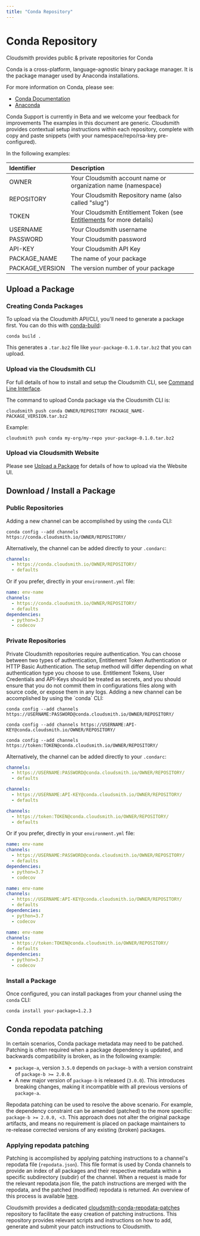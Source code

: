 ```yaml
---
title: "Conda Repository"
---
```



# Conda Repository

Cloudsmith provides public & private repositories for Conda

Conda is a cross-platform, language-agnostic binary package manager. It is the package manager used by Anaconda installations. 

For more information on Conda, please see:

- [Conda Documentation](https://docs.conda.io/)
- [Anaconda](https://www.anaconda.com/)

<Note variant="warning" headline="Beta Availability">
Conda Support is currently in Beta and we welcome your feedback for improvements
</Note>

<Note variant="note" headline="Contextual Documentation">
  The examples in this document are generic. Cloudsmith provides contextual setup instructions within each repository, complete with copy and paste snippets (with your namespace/repo/rsa-key pre-configured).
</Note>

In the following examples: 

| Identifier      | Description                                                                               |
| :-------------- | :---------------------------------------------------------------------------------------- |
| OWNER           | Your Cloudsmith account name or organization name (namespace)                             |
| REPOSITORY      | Your Cloudsmith Repository name (also called "slug")                                      |
| TOKEN           | Your Cloudsmith Entitlement Token (see [Entitlements](/software-distribution/entitlement-tokens) for more details) |
| USERNAME        | Your Cloudsmith username                                                                  |
| PASSWORD        | Your Cloudsmith password                                                                  |
| API-KEY         | Your Cloudsmith API Key                                                                   |
| PACKAGE_NAME    | The name of your package                                                                  |
| PACKAGE_VERSION | The version number of your package                                                        |

## Upload a Package

### Creating Conda Packages

To upload via the Cloudsmith API/CLI, you'll need to generate a package first. You can do this with [conda-build](https://docs.conda.io/projects/conda-build/en/latest/index.html):

```
conda build .
```

This generates a `.tar.bz2` file like `your-package-0.1.0.tar.bz2` that you can upload.

### Upload via the Cloudsmith CLI

For full details of how to install and setup the Cloudsmith CLI, see [Command Line Interface](/getting-started/cli).

The command to upload Conda package via the Cloudsmith CLI is: 

```shell
cloudsmith push conda OWNER/REPOSITORY PACKAGE_NAME-PACKAGE_VERSION.tar.bz2
```

Example:

```shell
cloudsmith push conda my-org/my-repo your-package-0.1.0.tar.bz2
```

### Upload via Cloudsmith Website

Please see [Upload a Package](/artifact-management/package-upload) for details of how to upload via the Website UI.

## Download / Install a Package

### Public Repositories

Adding a new channel can be accomplished by using the `conda` CLI:

```shell
conda config --add channels https://conda.cloudsmith.io/OWNER/REPOSITORY/
```

Alternatively, the channel can be added directly to your `.condarc`:

```yaml
channels:
  - https://conda.cloudsmith.io/OWNER/REPOSITORY/
  - defaults
```

Or if you prefer, directly in your `environment.yml` file:

```yaml
name: env-name
channels:
  - https://conda.cloudsmith.io/OWNER/REPOSITORY/
  - defaults
dependencies:
  - python=3.7
  - codecov
```

### Private Repositories

<Note variant="note" headline="Private Repositories">
Private Cloudsmith repositories require authentication.  You can choose between two types of authentication, Entitlement Token Authentication or HTTP Basic Authentication. 
The setup method will differ depending on what authentication type you choose to use.
</Note>

<Note variant="warning" headline="Warning">
Entitlement Tokens, User Credentials and API-Keys should be treated as secrets, and you should ensure that you do not commit them in configurations files along with source code, or expose them in any logs.
</Note>
Adding a new channel can be accomplished by using the `conda` CLI:

```shell HTTP Basic Auth (User & Pass)
conda config --add channels https://USERNAME:PASSWORD@conda.cloudsmith.io/OWNER/REPOSITORY/
```
```shell HTTP Basic Auth (API-Key)
conda config --add channels https://USERNAME:API-KEY@conda.cloudsmith.io/OWNER/REPOSITORY/
```
```shell HTTP Basic Auth (Token)
conda config --add channels https://token:TOKEN@conda.cloudsmith.io/OWNER/REPOSITORY/
```

Alternatively, the channel can be added directly to your `.condarc`:

```yaml HTTP Basic Auth (User & Pass)
channels:
  - https://USERNAME:PASSWORD@conda.cloudsmith.io/OWNER/REPOSITORY/
  - defaults
```
```yaml HTTP Basic Auth (API-Key)
channels:
  - https://USERNAME:API-KEY@conda.cloudsmith.io/OWNER/REPOSITORY/
  - defaults
```
```yaml HTTP Basic Auth (Token)
channels:
  - https://token:TOKEN@conda.cloudsmith.io/OWNER/REPOSITORY/
  - defaults
```

Or if you prefer, directly in your `environment.yml` file:

```yaml HTTP Basic Auth (User & Pass)
name: env-name
channels:
  - https://USERNAME:PASSWORD@conda.cloudsmith.io/OWNER/REPOSITORY/
  - defaults
dependencies:
  - python=3.7
  - codecov
```
```yaml HTTP Basic Auth (API-Key)
name: env-name
channels:
  - https://USERNAME:API-KEY@conda.cloudsmith.io/OWNER/REPOSITORY/
  - defaults
dependencies:
  - python=3.7
  - codecov
```
```yaml HTTP Basic Auth (Token)
name: env-name
channels:
  - https://token:TOKEN@conda.cloudsmith.io/OWNER/REPOSITORY/
  - defaults
dependencies:
  - python=3.7
  - codecov
```

### Install a Package

Once configured, you can install packages from your channel using the `conda` CLI:

```
conda install your-package=1.2.3
```
## Conda repodata patching

In certain scenarios, Conda package metadata may need to be patched. Patching is often required when a package dependency is updated, and backwards compatibility is broken, as in the following example:

- `package-a`, version `3.5.0` depends on `package-b` with a version constraint of `package-b >= 2.0.0`.
- A new major version of `package-b` is released (`3.0.0`). This introduces breaking changes, making it incompatible with all previous versions of `package-a`.

Repodata patching can be used to resolve the above scenario. For example, the dependency constraint can be amended (patched) to the more specific: `package-b >= 2.0.0, <3`. This approach does not alter the original package artifacts, and means no requirement is placed on package maintainers to re-release corrected versions of any existing (broken) packages.

### Applying repodata patching

Patching is accomplished by applying patching instructions to a channel's repodata file (`repodata.json`). This file format is used by Conda channels to provide an index of all packages and their respective metadata within a specific subdirectory (subdir) of the channel. When a request is made for the relevant repodata.json file, the patch instructions are merged with the repodata, and the patched (modified) repodata is returned. An overview of this process is available [here](https://bioconda.github.io/developer/repodata_patching.html).

Cloudsmith provides a dedicated [cloudsmith-conda-repodata-patches](https://github.com/cloudsmith-io/cloudsmith-conda-repodata-patches) repository to facilitate the easy creation of patching instructions. This repository provides relevant scripts and instructions on how to add, generate and submit your patch instructions to Cloudsmith.
